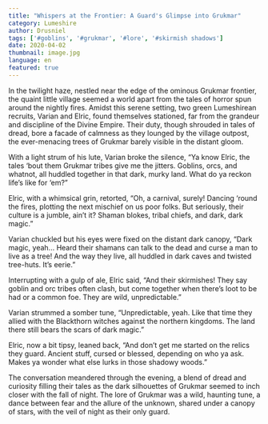 ```yaml
---
title: "Whispers at the Frontier: A Guard's Glimpse into Grukmar"
category: Lumeshire
author: Drusniel
tags: ['#goblins', '#grukmar', '#lore', '#skirmish shadows']
date: 2020-04-02
thumbnail: image.jpg
language: en
featured: true
---
```


In the twilight haze, nestled near the edge of the ominous Grukmar frontier, the quaint little village seemed a world apart from the tales of horror spun around the nightly fires. Amidst this serene setting, two green Lumeshirean recruits, Varian and Elric, found themselves stationed, far from the grandeur and discipline of the Divine Empire. Their duty, though shrouded in tales of dread, bore a facade of calmness as they lounged by the village outpost, the ever-menacing trees of Grukmar barely visible in the distant gloom.

With a light strum of his lute, Varian broke the silence, “Ya know Elric, the tales ‘bout them Grukmar tribes give me the jitters. Goblins, orcs, and whatnot, all huddled together in that dark, murky land. What do ya reckon life’s like for ‘em?”

Elric, with a whimsical grin, retorted, “Oh, a carnival, surely! Dancing ‘round the fires, plotting the next mischief on us poor folks. But seriously, their culture is a jumble, ain’t it? Shaman blokes, tribal chiefs, and dark, dark magic.”

Varian chuckled but his eyes were fixed on the distant dark canopy, “Dark magic, yeah... Heard their shamans can talk to the dead and curse a man to live as a tree! And the way they live, all huddled in dark caves and twisted tree-huts. It’s eerie.”

Interrupting with a gulp of ale, Elric said, “And their skirmishes! They say goblin and orc tribes often clash, but come together when there’s loot to be had or a common foe. They are wild, unpredictable.”

Varian strummed a somber tune, “Unpredictable, yeah. Like that time they allied with the Blackthorn witches against the northern kingdoms. The land there still bears the scars of dark magic.”

Elric, now a bit tipsy, leaned back, “And don’t get me started on the relics they guard. Ancient stuff, cursed or blessed, depending on who ya ask. Makes ya wonder what else lurks in those shadowy woods.”

The conversation meandered through the evening, a blend of dread and curiosity filling their tales as the dark silhouettes of Grukmar seemed to inch closer with the fall of night. The lore of Grukmar was a wild, haunting tune, a dance between fear and the allure of the unknown, shared under a canopy of stars, with the veil of night as their only guard.
